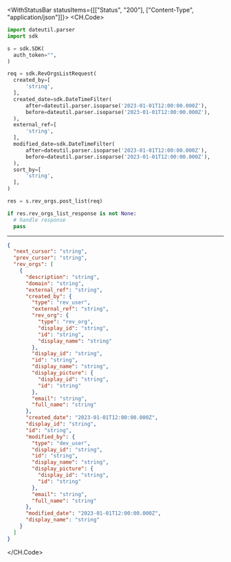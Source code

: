 

<WithStatusBar statusItems={[["Status", "200"], ["Content-Type", "application/json"]]}>
  <CH.Code>
  ```python PostList.py
  import dateutil.parser
import sdk

s = sdk.SDK(
    auth_token="",
)

req = sdk.RevOrgsListRequest(
    created_by=[
        'string',
    ],
    created_date=sdk.DateTimeFilter(
        after=dateutil.parser.isoparse('2023-01-01T12:00:00.000Z'),
        before=dateutil.parser.isoparse('2023-01-01T12:00:00.000Z'),
    ),
    external_ref=[
        'string',
    ],
    modified_date=sdk.DateTimeFilter(
        after=dateutil.parser.isoparse('2023-01-01T12:00:00.000Z'),
        before=dateutil.parser.isoparse('2023-01-01T12:00:00.000Z'),
    ),
    sort_by=[
        'string',
    ],
)

res = s.rev_orgs.post_list(req)

if res.rev_orgs_list_response is not None:
    # handle response
    pass
  ```
  ---

  ```json Example Response
  {
    "next_cursor": "string",
    "prev_cursor": "string",
    "rev_orgs": [
      {
        "description": "string",
        "domain": "string",
        "external_ref": "string",
        "created_by": {
          "type": "rev_user",
          "external_ref": "string",
          "rev_org": {
            "type": "rev_org",
            "display_id": "string",
            "id": "string",
            "display_name": "string"
          },
          "display_id": "string",
          "id": "string",
          "display_name": "string",
          "display_picture": {
            "display_id": "string",
            "id": "string"
          },
          "email": "string",
          "full_name": "string"
        },
        "created_date": "2023-01-01T12:00:00.000Z",
        "display_id": "string",
        "id": "string",
        "modified_by": {
          "type": "dev_user",
          "display_id": "string",
          "id": "string",
          "display_name": "string",
          "display_picture": {
            "display_id": "string",
            "id": "string"
          },
          "email": "string",
          "full_name": "string"
        },
        "modified_date": "2023-01-01T12:00:00.000Z",
        "display_name": "string"
      }
    ]
  }
  ```
  </CH.Code>
</WithStatusBar>
